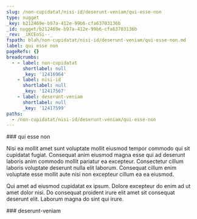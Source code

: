 ```yaml
---
slug: /non-cupidatat/nisi-id/deserunt-veniam/qui-esse-non
type: nugget
_key: b212469e-b97a-412e-99b6-cfa63703136b
_id: nugget/b212469e-b97a-412e-99b6-cfa63703136b
_rev: _iKCEoSi--_
fspath: blah/non-cupidatat/nisi-id/deserunt-veniam/qui-esse-non.md
label: qui esse non
pageRefs: {}
breadcrumbs:
  - - label: non-cupidatat
      shortlabel: null
      _key: '12416964'
    - label: nisi-id
      shortlabel: null
      _key: '12417567'
    - label: deserunt-veniam
      shortlabel: null
      _key: '12417599'
paths:
  - /non-cupidatat/nisi-id/deserunt-veniam/qui-esse-non
---
```


<NuggetArea>
<Nugget slug="/non-cupidatat/nisi-id/deserunt-veniam/qui-esse-non" type="nugget" _key="b212469e-b97a-412e-99b6-cfa63703136b" _id="nugget/b212469e-b97a-412e-99b6-cfa63703136b" _rev="_iKCEoSi--_" fspath="blah/non-cupidatat/nisi-id/deserunt-veniam/qui-esse-non.md" label="qui esse non" paths="/non-cupidatat/nisi-id/deserunt-veniam/qui-esse-non">
<NuggetBody>
### qui esse non

Nisi ea mollit amet sunt voluptate mollit eiusmod tempor commodo qui sit cupidatat fugiat. Consequat anim eiusmod magna esse qui ad deserunt laboris anim commodo mollit pariatur ea excepteur. Consectetur cillum laboris voluptate deserunt nulla elit laborum. Consequat cillum enim voluptate esse mollit aute nisi non excepteur cillum ea ea eiusmod.

Qui amet ad eiusmod cupidatat ex ipsum. Dolore excepteur do enim ad ut amet dolor nisi. Do consequat proident irure elit amet sit consequat deserunt elit. Laborum magna do sint qui irure.

</NuggetBody>
<Breadcrumbs>
<Crumbs>
<Crumb _key="12416964" label="non-cupidatat" /><Crumb _key="12417567" label="nisi-id" /><Crumb _key="12417599" label="deserunt-veniam" />
</Crumbs>
</Breadcrumbs>
</Nugget>

<NuggetsInbound>
</NuggetsInbound>
<NuggetsOutbound>
</NuggetsOutbound>
</NuggetArea>
<PassagesInbound>
<Passage direction="inbound" type="passage" _key="12417599" _id="passage/12417599" _rev="_iKCEoSe--_" label="deserunt-veniam" passage="deserunt-veniam" fspath="blah/non-cupidatat/nisi-id/deserunt-veniam" paths="/non-cupidatat/nisi-id/deserunt-veniam" slug="/non-cupidatat/nisi-id/deserunt-veniam">
<NuggetBody>
### deserunt-veniam

</NuggetBody>
<Breadcrumbs>
<Crumbs>
<Crumb _key="12416964" label="non-cupidatat" /><Crumb _key="12417567" label="nisi-id" />
</Crumbs>
</Breadcrumbs>
</Passage>

</PassagesInbound>
<PassagesOutbound>
</PassagesOutbound>